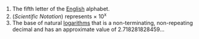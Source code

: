 #The fifth letter of the [[English]] alphabet.
#(''Scientific Notation'') represents &times; 10<sup>x</sup>
#The base of natural [[logarithm]]s that is a non-terminating, non-repeating decimal and has an approximate value of 2.718281828459...